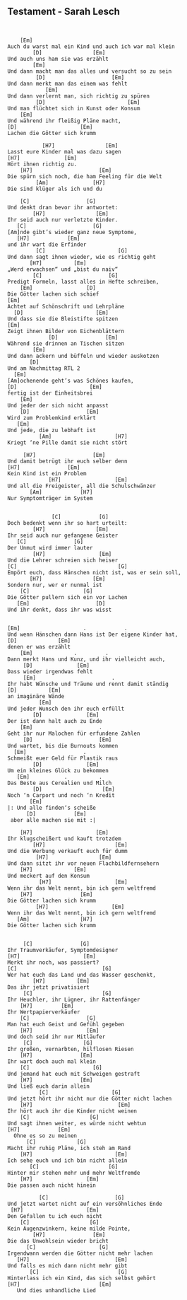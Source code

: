 ## Testament - Sarah Lesch
```


    [Em]
Auch du warst mal ein Kind und auch ich war mal klein
        [D]                [Em]
Und auch uns ham sie was erzählt
        [Em]
Und dann macht man das alles und versucht so zu sein
         [D]                     [Em]
Und dann merkt man das einem was fehlt
            [Em]
Und dann verlernt man, sich richtig zu spüren
         [D]                          [Em]
Und man flüchtet sich in Kunst oder Konsum
    [Em]
Und während ihr fleißig Pläne macht,
[D]                    [Em]
Lachen die Götter sich krumm

           [H7]                [Em]
Lasst eure Kinder mal was dazu sagen
[H7]              [Em]
Hört ihnen richtig zu.
    [H7]                     [Em]
Die spürn sich noch, die ham Feeling für die Welt
         [Am]              [H7]
Die sind klüger als ich und du

    [C]                  [G]
Und denkt dran bevor ihr antwortet:
        [H7]                [Em]
Ihr seid auch nur verletzte Kinder.
   [C]                     [G]
[Am]nde gibt’s wieder ganz neue Symptome,
   [H7]            [Em]
und ihr wart die Erfinder
         [C]                       [G]
Und dann sagt ihnen wieder, wie es richtig geht
       [H7]          [Em]
„Werd erwachsen“ und „bist du naiv“
        [C]                     [G]
Predigt Formeln, lasst alles in Hefte schreiben,
    [Em]                 [D]
Die Götter lachen sich schief
[Em]
Achtet auf Schönschrift und Lehrpläne
  [D]                       [Em]
Und dass sie die Bleistifte spitzen
[Em]              
Zeigt ihnen Bilder von Eichenblättern 
             [D]               [Em]
Während sie drinnen an Tischen sitzen
        [Em]
Und dann ackern und büffeln und wieder auskotzen
       [D]
Und am Nachmittag RTL 2
  [Em]
[Am]ochenende geht’s was Schönes kaufen, 
[D]                       [Em]
fertig ist der Einheitsbrei
    [Em]
Und jeder der sich nicht anpasst
    [D]                  [Em]
Wird zum Problemkind erklärt
   [Em]
Und jede, die zu lebhaft ist
          [Am]                    [H7]
Kriegt ‘ne Pille damit sie nicht stört

     [H7]                  [Em]
Und damit betrügt ihr euch selber denn
[H7]               [Em]
Kein Kind ist ein Problem
             [H7]                 [Em]
Und all die Freigeister, all die Schulschwänzer
       [Am]            [H7]
Nur Symptomträger im System


              [C]            [G]               
Doch bedenkt wenn ihr so hart urteilt:
        [H7]                [Em]
Ihr seid auch nur gefangene Geister
   [C]               [G]
Der Unmut wird immer lauter 
        [H7]                 [Em]
Und die Lehrer schreien sich heiser
[C]                                [G]
Empört euch, dass Hänschen nicht ist, was er sein soll,
       [H7]                [Em] 
Sondern nur, wer er nunmal ist
    [C]                 [G]
Die Götter pullern sich ein vor Lachen
   [Em]                     [D]
Und ihr denkt, dass ihr was wisst

 
[Em]                    .            .  
Und wenn Hänschen dann Hans ist Der eigene Kinder hat, 
[D]             [Em]
denen er was erzählt 
    [Em]             .         .
Dann merkt Hans und Kunz, und ihr vielleicht auch,
     [D]              [Em]
Dass wieder irgendwas fehlt 
     [Em]                        .
Ihr habt Wünsche und Träume und rennt damit ständig 
[D]          [Em]
an imaginäre Wände
          [Em]
Und jeder Wunsch den ihr euch erfüllt 
        [D]              [Em]
Der ist dann halt auch zu Ende
    [Em]                     .
Geht ihr nur Malochen für erfundene Zahlen
     [D]                     [Em]
Und wartet, bis die Burnouts kommen
  [Em]                  .
Schmeißt euer Geld für Plastik raus
        [D]              [Em]
Um ein kleines Glück zu bekommen
   [Em]           .          .
Das Beste aus Cerealien und Milch
        [D]                   [Em]
Noch ‘n Carport und noch ‘n Kredit
       [Em]
|: Und alle finden‘s scheiße        
      [D]            [Em]
 aber alle machen sie mit :|         

    [H7]                    [Em]
Ihr klugscheißert und kauft trotzdem
        [H7]                      [Em]
Und die Werbung verkauft euch für dumm
         [H7]                [Em]
Und dann sitzt ihr vor neuen Flachbildfernsehern
    [H7]             [Em]
Und meckert auf den Konsum
          [H7]                    [Em]   
Wenn ihr das Welt nennt, bin ich gern weltfremd
    [H7]               [Em]
Die Götter lachen sich krumm
         [H7]                    [Em]
Wenn ihr das Welt nennt, bin ich gern weltfremd
   [Am]                [H7]
Die Götter lachen sich krumm


     [C]               [G]
Ihr Traumverkäufer, Symptomdesigner
[H7]                    [Em]
Merkt ihr noch, was passiert? 
[C]                           [G]
Wer hat euch das Land und das Wasser geschenkt, 
        [H7]          [Em]
Das ihr jetzt privatisiert
     [C]                      [G]
Ihr Heuchler, ihr Lügner, ihr Rattenfänger 
    [H7]         [Em]
Ihr Wertpapierverkäufer
    [C]                  [G]
Man hat euch Geist und Gefühl gegeben 
    [H7]                 [Em]
Und doch seid ihr nur Mitläufer 
     [C]                [G]
Ihr großen, vernarbten, hilflosen Riesen 
    [H7]               [Em]
Ihr wart doch auch mal klein
    [C]                    [G]
Und jemand hat euch mit Schweigen gestraft 
    [H7]               [Em]
Und ließ euch darin allein 
          [C]                    [G]
Und jetzt hört ihr nicht nur die Götter nicht lachen 
    [H7]                           [Em]
Ihr hört auch ihr die Kinder nicht weinen
    [C]                   [G]
Und sagt ihnen weiter, es würde nicht wehtun
[H7]            [Em]
  Ohne es so zu meinen
      [C]             [G]
Macht ihr ruhig Pläne, ich steh am Rand 
    [H7]                          [Em]
Ich sehe euch und ich bin nicht allein 
       [C]                      [G]
Hinter mir stehen mehr und mehr Weltfremde 
    [H7]                 [Em]
Die passen auch nicht hinein 

          [C]                     [G]
Und jetzt wartet nicht auf ein versöhnliches Ende 
 [H7]                    [Em]
Den Gefallen tu ich euch nicht 
    [C]                   [G]
Kein Augenzwinkern, keine milde Pointe,
        [H7]               [Em]
Die das Unwohlsein wieder bricht
      [C]                    [G]
Irgendwann werden die Götter nicht mehr lachen 
   [H7]                           [Em]
Und falls es mich dann nicht mehr gibt 
       [C]                         [G]
Hinterlass ich ein Kind, das sich selbst gehört
[H7]                         [Em]
   Und dies unhandliche Lied
   


```
